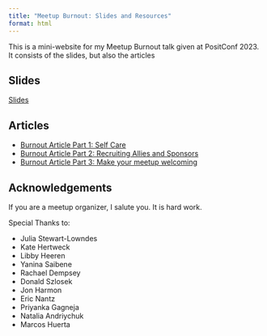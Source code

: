 ```yaml
---
title: "Meetup Burnout: Slides and Resources"
format: html
---
```


This is a mini-website for my Meetup Burnout talk given at PositConf 2023. It consists of the slides, but also the articles

## Slides

[Slides](/talk/){.btn .btn-primary role="button"}

## Articles

- [Burnout Article Part 1: Self Care](/part1/)
- [Burnout Article Part 2: Recruiting Allies and Sponsors](/part2/)
- [Burnout Article Part 3: Make your meetup welcoming](/part3/)


## Acknowledgements

If you are a meetup organizer, I salute you. It is hard work.

Special Thanks to:

- Julia Stewart-Lowndes
- Kate Hertweck
- Libby Heeren
- Yanina Saibene
- Rachael Dempsey
- Donald Szlosek
- Jon Harmon
- Eric Nantz
- Priyanka Gagneja
- Natalia Andriychuk
- Marcos Huerta